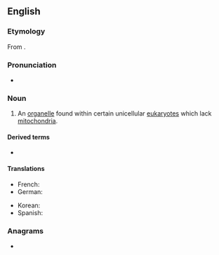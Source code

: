 ==English==

===Etymology===
From {{confix|mito|some|lang=en}}.

===Pronunciation===
* {{IPA|ˈmaɪtəˌsoʊm|lang=en}}

===Noun===
{{en-noun}}
{{wikipedia}}

# {{lb|en|cytology}} An [[organelle]] found within certain unicellular [[eukaryote]]s which lack [[mitochondria]].

====Derived terms====
* {{l|en|mitosomal}}

====Translations====
{{trans-top|organelle found within eukaryotes}}
* French: {{t|fr|mitosome|m}}
* German: {{t|de|Mitosom|n}}
{{trans-mid}}
* Korean: {{t|ko|미토솜}}
* Spanish: {{t|es|mitosoma|f}}
{{trans-bottom}}

===Anagrams===
* {{anagrams|en|a=eimmoost|me-tooism}}